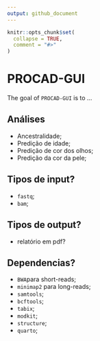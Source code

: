 ```yaml
---
output: github_document
---
```


<!-- README.md is generated from README.Rmd. Please edit that file -->

```r
knitr::opts_chunk$set(
  collapse = TRUE,
  comment = "#>"
)
```

# PROCAD-GUI

<!-- badges: start -->
<!-- badges: end -->

The goal of `PROCAD-GUI` is to ...

## Análises

- Ancestralidade;
- Predição de idade;
- Predição de cor dos olhos;
- Predição da cor da pele;

## Tipos de input?
- `fastq`;
- `bam`;

## Tipos de output?
- relatório em pdf?

## Dependencias?
- `BWA`para short-reads;
- `minimap2` para long-reads;
- `samtools`;
- `bcftools`;
- `tabix`;
- `modkit`;
- `structure`;
- `quarto`;
